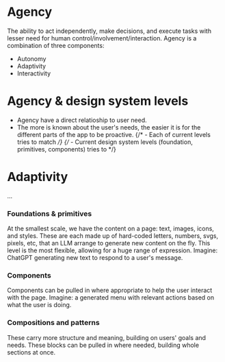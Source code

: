 
<Meta title="Foundations/🤖 Agency" />


# Agency

The ability to act independently, make decisions, and execute tasks with lesser need for human control/involvement/interaction.
Agency is a combination of three components:
- Autonomy
- Adaptivity
- Interactivity

# Agency & design system levels

- Agency have a direct relatioship to user need.
- The more is known about the user's needs, the easier it is for the different parts of the app to be proactive.
{/* - Each of current levels tries to match  */}
{/* - Current design system levels (foundation, primitives, components) tries to  */}

# Adaptivity

...

### Foundations & primitives

At the smallest scale, we have the content on a page: text, images, icons, and styles. These are each made up of hard-coded letters, numbers, svgs, pixels, etc, that an LLM arrange to generate new content on the fly. This level is the most flexible, allowing for a huge range of expression. Imagine: ChatGPT generating new text to respond to a user's message.

### Components

Components can be pulled in where appropriate to help the user interact with the page. Imagine: a generated menu with relevant actions based on what the user is doing.

### Compositions and patterns

These carry more structure and meaning, building on users' goals and needs. These blocks can be pulled in where needed, building whole sections at once.